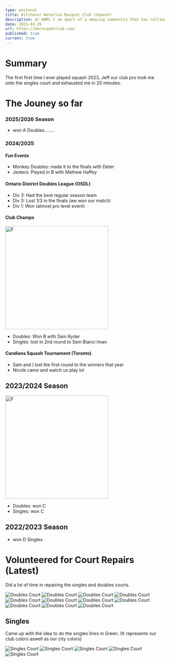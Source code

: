 ```yaml
---
type: pessonal
title: Kitchener Waterloo Racquet Club (Squash)
description: At KWRC I am apart of a amazing community that has rallied together to make it the best place for me to live, laugh, love 😂
date: 2023-03-25
url: https://kwracquetclub.com/
published: true
current: true
---
```


# Summary

The first first time I ever played squash 2023, Jeff our club pro took me onto the singles court and exhausted me in 20 minutes.

# The Jouney so far

### 2025/2026 Season

- won A Doubles........

### 2024/2025

#### Fun Events

- Monkey Doubles: made it to the finals with Deter
- Jesters: Played in B with Mathew Haffey

#### Ontario District Doubles League (OSDL)

- Div 3: Had the best regular season team
- Div 3: Lost 1/3 in the finals (we won our match)
- Div 1: Won (almost pro level event)

#### Club Champs

<img src='/kwrc/friends/2.png' alt='F' width='325' />

- Doubles: Won B with Sam Ryder
- Singles: lost in 2nd round to Sam Bianci lmao

#### Candians Squash Tournament (Toronto)

- Sam and I lost the first round to the winners that year
- Nicole came and watch us play lol

## 2023/2024 Season

<img src='/kwrc/friends/1.png' alt='F' width='325' />

- Doubles: won C
- Singles: won C

## 2022/2023 Season

- won D Singles

# Volunteered for Court Repairs (Latest)

Did a lot of time in repairing the singles and doubles courts.

![Doubles Court](/kwrc/court_repairs/doubles/1.jpg)
![Doubles Court](/kwrc/court_repairs/doubles/2.jpg)
![Doubles Court](/kwrc/court_repairs/doubles/3.jpg)
![Doubles Court](/kwrc/court_repairs/doubles/4.jpg)
![Doubles Court](/kwrc/court_repairs/doubles/5.jpg)
![Doubles Court](/kwrc/court_repairs/doubles/6.jpg)
![Doubles Court](/kwrc/court_repairs/doubles/7.jpg)
![Doubles Court](/kwrc/court_repairs/doubles/8.jpg)
![Doubles Court](/kwrc/court_repairs/doubles/9.jpg)
![Doubles Court](/kwrc/court_repairs/doubles/10.jpg)
![Doubles Court](/kwrc/court_repairs/doubles/11.jpg)

## Singles

Came up with the idea to do the singles lines in Green. (It represents our club colors aswell as our city colors)

![Singles Court](/kwrc/court_repairs/singles/1.jpg)
![Singles Court](/kwrc/court_repairs/singles/2.jpg)
![Singles Court](/kwrc/court_repairs/singles/3.jpg)
![Singles Court](/kwrc/court_repairs/singles/5.jpg)
![Singles Court](/kwrc/court_repairs/singles/6.jpg)
